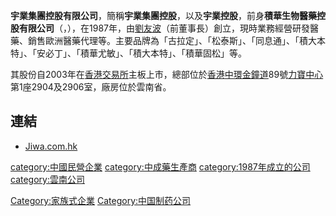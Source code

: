 '''宇業集團控股有限公司'''，簡稱'''宇業集團控股'''，以及'''宇業控股'''，前身'''積華生物醫藥控股有限公司'''（'''{{lang-en|U-HOME GROUP HOLDINGS LIMITED}}'''，{{hkex|2327}}），在1987年，由[[劉友波|劉友波]]（前董事長）創立，現時業務經營研發醫藥、銷售歐洲醫藥代理等。主要品牌為「古拉定」、「松泰斯」、「同息通」、「積大本特」、「安必丁」、「積華尤敏」、「積大本特」、「積華固松」等。

其股份自2003年在[[香港交易所|香港交易所]]主板上市，總部位於[[香港|香港]][[中環|中環]][[金鐘道|金鐘道]]89號[[力寶中心|力寶中心]]第1座2904及2906室，廠房位於雲南省。

==連結==
*[http://www.jiwa.com.hk Jiwa.com.hk] {{Wayback|url=http://www.jiwa.com.hk/ |date=20200210003938 }}

[[category:中國民營企業|category:中國民營企業]]
[[category:中成藥生產商|category:中成藥生產商]]
[[category:1987年成立的公司|category:1987年成立的公司]]
[[Category:家族式企業|Category:家族式企業]]
[[category:雲南公司|category:雲南公司]]
[[Category:中国制药公司|Category:中国制药公司]]